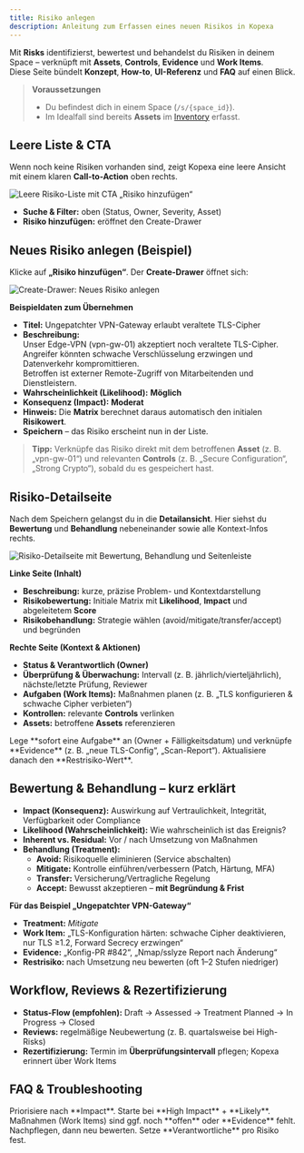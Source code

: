 ```yaml
---
title: Risiko anlegen
description: Anleitung zum Erfassen eines neuen Risikos in Kopexa
---
```


Mit **Risks** identifizierst, bewertest und behandelst du Risiken in deinem Space – verknüpft mit **Assets**, **Controls**, **Evidence** und **Work Items**.  
Diese Seite bündelt **Konzept**, **How-to**, **UI-Referenz** und **FAQ** auf einen Blick.

> **Voraussetzungen**
> - Du befindest dich in einem Space (`/s/{space_id}`).
> - Im Idealfall sind bereits **Assets** im [Inventory](../inventory/index.mdx) erfasst.

##  Leere Liste & CTA

Wenn noch keine Risiken vorhanden sind, zeigt Kopexa eine leere Ansicht mit einem klaren **Call-to-Action** oben rechts.

![Leere Risiko-Liste mit CTA „Risiko hinzufügen“](./images/risks-empty.png)

- **Suche & Filter:** oben (Status, Owner, Severity, Asset)
- **Risiko hinzufügen:** eröffnet den Create-Drawer

## Neues Risiko anlegen (Beispiel)

Klicke auf **„Risiko hinzufügen“**. Der **Create-Drawer** öffnet sich:

![Create-Drawer: Neues Risiko anlegen](./images/risks-create-drawer.png)

**Beispieldaten zum Übernehmen**

- **Titel:** Ungepatchter VPN-Gateway erlaubt veraltete TLS-Cipher  
- **Beschreibung:**  
  Unser Edge-VPN (vpn-gw-01) akzeptiert noch veraltete TLS-Cipher.  
  Angreifer könnten schwache Verschlüsselung erzwingen und Datenverkehr kompromittieren.  
  Betroffen ist externer Remote-Zugriff von Mitarbeitenden und Dienstleistern.
- **Wahrscheinlichkeit (Likelihood):** **Möglich**  
- **Konsequenz (Impact):** **Moderat**  
- **Hinweis:** Die **Matrix** berechnet daraus automatisch den initialen **Risikowert**.  
- **Speichern** – das Risiko erscheint nun in der Liste.

> **Tipp:** Verknüpfe das Risiko direkt mit dem betroffenen **Asset** (z. B. „vpn-gw-01“) und relevanten **Controls** (z. B. „Secure Configuration“, „Strong Crypto“), sobald du es gespeichert hast.

## Risiko-Detailseite

Nach dem Speichern gelangst du in die **Detailansicht**. Hier siehst du **Bewertung** und **Behandlung** nebeneinander sowie alle Kontext-Infos rechts.

![Risiko-Detailseite mit Bewertung, Behandlung und Seitenleiste](./images/risks-detail.png)

**Linke Seite (Inhalt)**  
- **Beschreibung:** kurze, präzise Problem- und Kontextdarstellung  
- **Risikobewertung:** Initiale Matrix mit **Likelihood**, **Impact** und abgeleitetem **Score**  
- **Risikobehandlung:** Strategie wählen (avoid/mitigate/transfer/accept) und begründen

**Rechte Seite (Kontext & Aktionen)**  
- **Status & Verantwortlich (Owner)**  
- **Überprüfung & Überwachung:** Intervall (z. B. jährlich/vierteljährlich), nächste/letzte Prüfung, Reviewer  
- **Aufgaben (Work Items):** Maßnahmen planen (z. B. „TLS konfigurieren & schwache Cipher verbieten“)  
- **Kontrollen:** relevante **Controls** verlinken  
- **Assets:** betroffene **Assets** referenzieren

<Callout title="Best Practice">
Lege **sofort eine Aufgabe** an (Owner + Fälligkeitsdatum) und verknüpfe **Evidence** (z. B. „neue TLS-Config“, „Scan-Report“). Aktualisiere danach den **Restrisiko-Wert**.
</Callout>


## Bewertung & Behandlung – kurz erklärt

- **Impact (Konsequenz):** Auswirkung auf Vertraulichkeit, Integrität, Verfügbarkeit oder Compliance  
- **Likelihood (Wahrscheinlichkeit):** Wie wahrscheinlich ist das Ereignis?  
- **Inherent vs. Residual:** Vor / nach Umsetzung von Maßnahmen  
- **Behandlung (Treatment):**
  - **Avoid:** Risikoquelle eliminieren (Service abschalten)
  - **Mitigate:** Kontrolle einführen/verbessern (Patch, Härtung, MFA)
  - **Transfer:** Versicherung/Vertragliche Regelung
  - **Accept:** Bewusst akzeptieren – **mit Begründung & Frist**

**Für das Beispiel „Ungepatchter VPN-Gateway“**  
- **Treatment:** *Mitigate*  
- **Work Item:** „TLS-Konfiguration härten: schwache Cipher deaktivieren, nur TLS ≥1.2, Forward Secrecy erzwingen“  
- **Evidence:** „Konfig-PR #842“, „Nmap/sslyze Report nach Änderung“  
- **Restrisiko:** nach Umsetzung neu bewerten (oft 1–2 Stufen niedriger)

## Workflow, Reviews & Rezertifizierung

- **Status-Flow (empfohlen):** Draft → Assessed → Treatment Planned → In Progress → Closed  
- **Reviews:** regelmäßige Neubewertung (z. B. quartalsweise bei High-Risks)  
- **Rezertifizierung:** Termin im **Überprüfungsintervall** pflegen; Kopexa erinnert über Work Items

## FAQ & Troubleshooting


<Accordions type="single">
  <Accordion title="Zu viele Risiken – wo anfangen?">
    Priorisiere nach **Impact**. Starte bei **High Impact** + **Likely**.
  </Accordion>
  <Accordion title="Restrisiko bleibt unverändert.">
    Maßnahmen (Work Items) sind ggf. noch **offen** oder **Evidence** fehlt. Nachpflegen, dann neu bewerten.
  </Accordion>
  <Accordion title="Unklarer Owner.">
    Setze **Verantwortliche** pro Risiko fest.
  </Accordion>
</Accordions>
